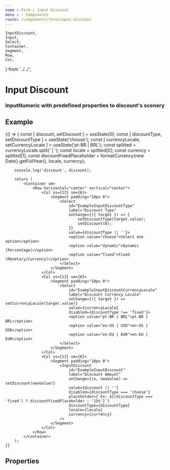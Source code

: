 ```yaml
---
name : Form | Input Discount
menu : › Components
route: /components/form/input-discount
---
```


    InputDiscount,
    Input,
    Select,
    Container,
    Segment,
    Row,
    Col,
} from '../../';

# Input Discount
### InputNumeric with predefined properties to discount's scenery


## Example

<Playground>
    {() => {
        const [ discount, setDiscount ] = useState(0);
        const [ discountType, setDiscountType ] = useState('choose');
        const [ currencyLocale, setCurrencyLocale ] = useState('pt-BR | BRL');
        const splitted = currencyLocale.split(' | ');
        const locale = splitted[0];
        const currency = splitted[1];
        const discountFixedPlaceholder = formatCurrency(new Date().getFullYear(), locale, currency);

        console.log('discount', discount);

        return (
            <Container sm>
                <Row horizontal="center" vertical="center">
                    <Col xs={12} sm={6}>
                        <Segment padding="10px 0">
                            <Select
                                id="ExampleInputDiscountType"
                                label="Discount Type"
                                onChange={({ target }) => {
                                    setDiscountType(target.value);
                                    setDiscount(0);
                                }}
                                value={discountType || ''}>
                                <option value="choose">Select one option</option>
                                <option value="dynamic">Dynamic (Percentage)</option>
                                <option value="fixed">Fixed (Monetary/Currency)</option>
                            </Select>
                        </Segment>
                    </Col>
                    <Col xs={12} sm={6}>
                        <Segment padding="10px 0">
                            <Select
                                id="ExampleInputDiscountCurrencyLocale"
                                label="Discount Currency Locale"
                                onChange={({ target }) => setCurrencyLocale(target.value)}
                                value={currencyLocale}
                                disabled={discountType !== 'fixed'}>
                                <option value="pt-BR | BRL">pt-BR | BRL</option>
                                <option value="en-US | USD">en-US | USD</option>
                                <option value="en-EU | EUR">en-EU | EUR</option>
                            </Select>
                        </Segment>
                    </Col>
                    <Col xs={12} sm={6}>
                        <Segment padding="10px 0">
                            <InputDiscount
                                id="ExampleInputDiscount"
                                label="Discount Amount"
                                onChange={(e, newValue) => setDiscount(newValue)}
                                value={discount || ''}
                                disabled={discountType === 'choose'}
                                placeholder={`Ex: ${(discountType === 'fixed') ? discountFixedPlaceholder : '15%'}`}
                                discountType={discountType}
                                locale={locale}
                                currency={currency}
                            />
                        </Segment>
                    </Col>
                </Row>
            </Container>
        );
    }}
</Playground>


## Properties

<Props of={InputDiscount} />
